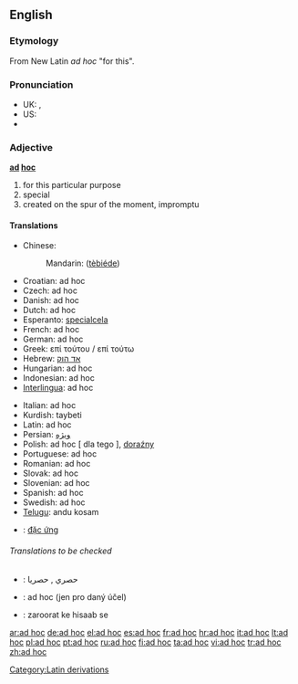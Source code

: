 ==English==

===Etymology===
From New Latin ''ad hoc'' "for this".

===Pronunciation===

*UK: {{IPA|/ˌæd ˈhɒk/}}, {{SAMPA|/%{d"hQk/}}
*US: {{IPA|/ˌæd ˈhɑk/, /ˌæd ˈhɔk/, /ˌɑd ˈhɑk/}}
* {{audio|en-us-ad hoc.ogg|Audio (US)}}

===Adjective===
'''[[ad]] [[hoc]]'''

# for this particular purpose
# special
# created on the spur of the moment, impromptu

====Translations====
{{top}}
* Chinese:
*: Mandarin: {{zh-ts|[[特别]]的|[[特别]]的}} ([[tè]][[bié]][[de]])
* Croatian: ad hoc
* Czech: ad hoc
* Danish: ad hoc
* Dutch: ad hoc
* Esperanto: [[specialcela]]
* French: ad hoc
* German: ad hoc
* Greek: επί τούτου / επί τούτω
* Hebrew: [[אד הוק|אד הוק]]
* Hungarian: ad hoc
* Indonesian: ad hoc
* [[Interlingua]]: ad hoc
{{mid}}
* Italian: ad hoc
* Kurdish: taybeti
* Latin: ad hoc
* Persian: [[ویژه]]
* Polish: ad hoc [ dla tego ], [[doraźny]] {{m}}
* Portuguese: ad hoc
* Romanian: ad hoc
* Slovak: ad hoc
* Slovenian: ad hoc
* Spanish: ad hoc
* Swedish: ad hoc
* [[Telugu]]: andu kosam <br>
* {{vie}}: [[đặc ứng]]
{{bottom}}

======Translations to be checked======
{{checktrans}}
<!--Remove this section once all of the translations below have been moved into the tables above.-->

* {{ttbc|Arabic}}: حصري , حصريا
* {{ttbc|Czech}}: ad hoc (jen pro daný účel)
* {{ttbc|Hindi}}: zaroorat ke hisaab se

[[Category:Latin derivations]]

[[ar:ad hoc]]
[[de:ad hoc]]
[[el:ad hoc]]
[[es:ad hoc]]
[[fr:ad hoc]]
[[hr:ad hoc]]
[[it:ad hoc]]
[[lt:ad hoc]]
[[pl:ad hoc]]
[[pt:ad hoc]]
[[ru:ad hoc]]
[[fi:ad hoc]]
[[ta:ad hoc]]
[[vi:ad hoc]]
[[tr:ad hoc]]
[[zh:ad hoc]]